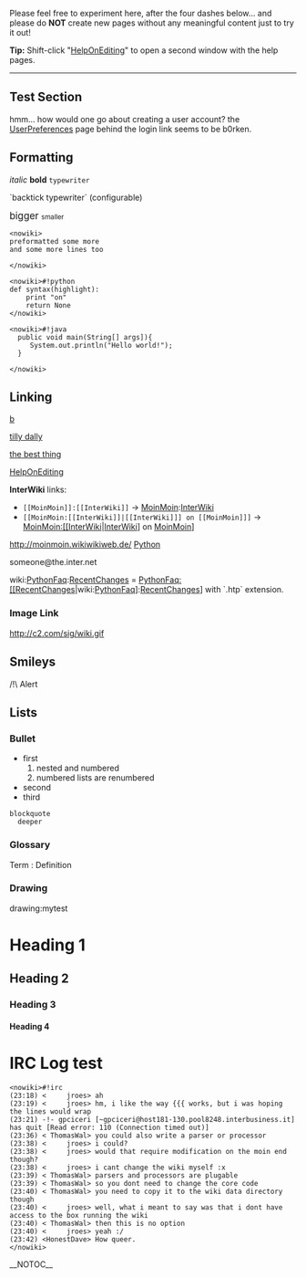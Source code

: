 <!-- ## Please edit system and help pages ONLY in the moinmaster wiki! For more
 -->
<!-- ## information, please see [[MoinMaster]]:[[MoinPagesEditorGroup]].
 -->
<!-- ##master-page:[[WikiSandBox]]
 -->
<!-- #format wiki
 -->
<!-- #language en
 -->
Please feel free to experiment here, after the four dashes below... and please do <b>NOT</b> create new pages without any meaningful content just to try it out!

<b>Tip:</b> Shift-click "[[HelpOnEditing]]" to open a second window with the help pages.
----

== Test Section ==

hmm... how would one go about creating a user account?  the [[UserPreferences]] page
behind the login link seems to be b0rken.

== Formatting ==

<i>italic</i> <b>bold</b> <code><nowiki>typewriter</nowiki></code> 

`backtick typewriter` (configurable)

<span style="font-size: larger"> bigger </span> <span style="font-size: smaller"> smaller </span>

<pre><nowiki>
preformatted some more
and some more lines too

</nowiki></pre>

<pre><nowiki>#!python
def syntax(highlight):
    print "on"
    return None
</nowiki></pre>

<pre><nowiki>#!java
  public void main(String[] args]){
     System.out.println("Hello world!");
  } 

</nowiki></pre>

== Linking ==

[[a|b]]

[[tilly dally]]

[[git|the best thing]]

[[HelpOnEditing]] 

<b>InterWiki</b> links:
* <code><nowiki>[[MoinMoin]]:[[InterWiki]]</nowiki></code> -> [[MoinMoin]]:[[InterWiki]]
* <code><nowiki>[[MoinMoin:[[InterWiki]]|[[InterWiki]]] on [[MoinMoin]]]</nowiki></code> -> [[MoinMoin:[[InterWiki]]|[[InterWiki]]] on [[MoinMoin]]]

http://moinmoin.wikiwikiweb.de/ [http://www.python.org/ Python]

someone@the.inter.net

wiki:[[PythonFaq]]:[[RecentChanges]] = [[PythonFaq:[[RecentChanges]]|wiki:[[PythonFaq]]]:[[RecentChanges]]] with `.htp` extension.

=== Image Link ===
http://c2.com/sig/wiki.gif

== Smileys ==

/!\ Alert

== Lists ==

=== Bullet ===
* first
*# nested and numbered
*# numbered lists are renumbered
* second
* third
 blockquote
   deeper

=== Glossary ===
; Term : Definition

=== Drawing ===
drawing:mytest

= Heading 1 =
== Heading 2 ==
=== Heading 3 ===
==== Heading 4 ====

= IRC Log test =

<pre><nowiki>#!irc
(23:18) <     jroes> ah
(23:19) <     jroes> hm, i like the way {{{ works, but i was hoping the lines would wrap
(23:21) -!- gpciceri [~gpciceri@host181-130.pool8248.interbusiness.it] has quit [Read error: 110 (Connection timed out)]
(23:36) < ThomasWal> you could also write a parser or processor
(23:38) <     jroes> i could?
(23:38) <     jroes> would that require modification on the moin end though?
(23:38) <     jroes> i cant change the wiki myself :x
(23:39) < ThomasWal> parsers and processors are plugable
(23:39) < ThomasWal> so you dont need to change the core code
(23:40) < ThomasWal> you need to copy it to the wiki data directory though
(23:40) <     jroes> well, what i meant to say was that i dont have access to the box running the wiki
(23:40) < ThomasWal> then this is no option
(23:40) <     jroes> yeah :/
(23:42) <HonestDave> How queer.
</nowiki></pre>

__NOTOC__
